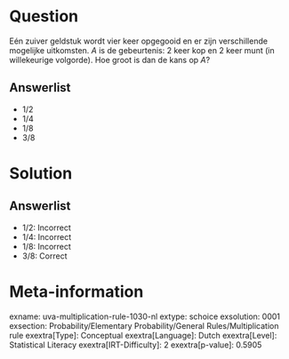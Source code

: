 Question
========

Eén zuiver geldstuk wordt vier keer opgegooid en er zijn verschillende
mogelijke uitkomsten. *A* is de gebeurtenis: 2 keer kop en 2 keer munt
(in willekeurige volgorde). Hoe groot is dan de kans op *A*?

Answerlist
----------

* 1/2
* 1/4
* 1/8
* 3/8

Solution
========

Answerlist
----------

* 1/2: Incorrect
* 1/4: Incorrect
* 1/8: Incorrect
* 3/8: Correct

Meta-information
================
exname: uva-multiplication-rule-1030-nl
extype: schoice
exsolution: 0001
exsection: Probability/Elementary Probability/General Rules/Multiplication rule
exextra[Type]: Conceptual
exextra[Language]: Dutch
exextra[Level]: Statistical Literacy
exextra[IRT-Difficulty]: 2
exextra[p-value]: 0.5905
